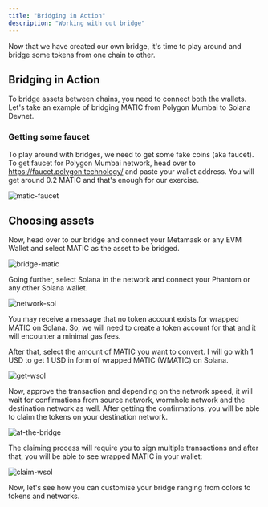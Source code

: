 ```yaml
---
title: "Bridging in Action"
description: "Working with out bridge"
---
```


Now that we have created our own bridge, it's time to play around and bridge some tokens from one chain to other.

## Bridging in Action

To bridge assets between chains, you need to connect both the wallets. Let's take an example of bridging MATIC from Polygon Mumbai to Solana Devnet.

### Getting some faucet

To play around with bridges, we need to get some fake coins (aka faucet). To get faucet for Polygon Mumbai network, head over to https://faucet.polygon.technology/
and paste your wallet address. You will get around 0.2 MATIC and that's enough for our exercise.

![matic-faucet](https://i.ibb.co/T2pq2td/image.png)

## Choosing assets

Now, head over to our bridge and connect your Metamask or any EVM Wallet and select MATIC as the asset to be bridged.

![bridge-matic](https://i.ibb.co/C1DWSSn/image.png)

Going further, select Solana in the network and connect your Phantom or any other Solana wallet.

![network-sol](https://i.ibb.co/R7kvM4d/image.png)

You may receive a message that no token account exists for wrapped MATIC on Solana. So, we will need to create a token account for that and it will encounter a minimal gas fees. 

After that, select the amount of MATIC you want to convert. I will go with 1 USD to get 1 USD in form of wrapped MATIC (WMATIC) on Solana.

![get-wsol](https://i.ibb.co/MkvV920/image.png)

Now, approve the transaction and depending on the network speed, it will wait for confirmations from source network, wormhole network and the destination network as well.
After getting the confirmations, you will be able to claim the tokens on your destination network.

![at-the-bridge](https://i.ibb.co/nPLQD6p/image.png)

The claiming process will require you to sign multiple transactions and after that, you will be able to see wrapped MATIC in your wallet:

![claim-wsol](https://i.ibb.co/Q9DRGHN/image.png)

Now, let's see how you can customise your bridge ranging from colors to tokens and networks.